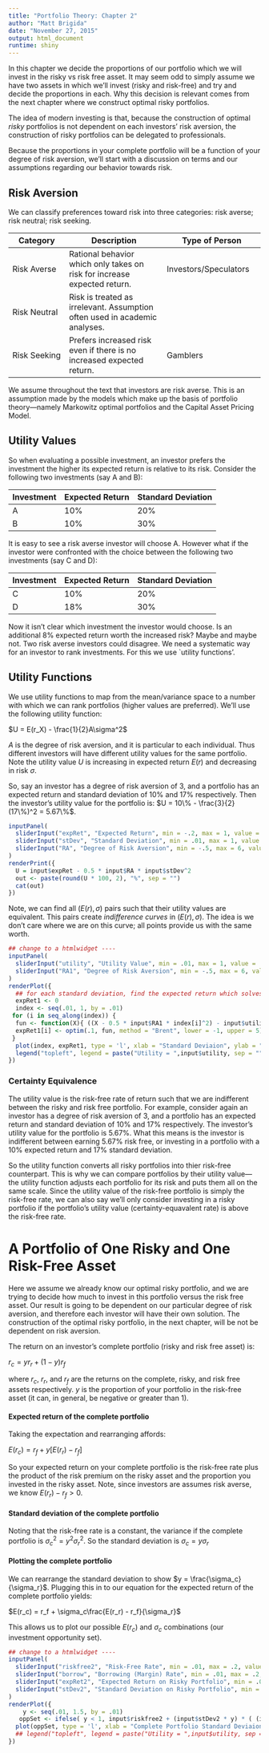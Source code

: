 ```yaml
---
title: "Portfolio Theory: Chapter 2"
author: "Matt Brigida"
date: "November 27, 2015"
output: html_document
runtime: shiny
---
```


In this chapter we decide the proportions of our portfolio which we will invest in the risky vs risk free asset.  It may seem odd to simply assume we have two assets in which we'll invest (risky and risk-free) and try and decide the proportions in each.  Why this decision is relevant comes from the next chapter where we construct optimal risky portfolios.

The idea of modern investing is that, because the construction of optimal *risky* portfolios is not dependent on each investors' risk aversion, the construction of risky portfolios can be delegated to professionals.  


Because the proportions in your complete portfolio will be a function of your degree of risk aversion, we'll start with a discussion on terms and our assumptions regarding our behavior towards risk.

## Risk Aversion

We can classify preferences toward risk into three categories: risk averse; risk neutral; risk seeking. 

| Category |  Description          | Type of Person |
|----------|-----------------|-----------------|
| Risk Averse | Rational behavior which only takes on risk for increase expected return. | Investors/Speculators |
| Risk Neutral |  Risk is treated as irrelevant. Assumption often used in academic analyses. | |
| Risk Seeking | Prefers increased risk even if there is no increased expected return. | Gamblers | 

We assume throughout the text that investors are risk averse.  This is an assumption made by the models which make up the basis of portfolio theory---namely Markowitz optimal portfolios and the Capital Asset Pricing Model. 

## Utility Values

So when evaluating a possible investment, an investor prefers the investment the higher its expected return is relative to its risk. Consider the following two investments (say A and B): 

| Investment | Expected Return | Standard Deviation |
|-----|------|------|
| A | 10\% | 20\% |
| B | 10\% | 30\% |

It is easy to see a risk averse investor will choose A.  However what if the investor were confronted with the choice between the following two investments (say C and D):

| Investment | Expected Return | Standard Deviation |
|-----|------|------|
| C | 10\% | 20\% |
| D | 18\% | 30\% |

Now it isn't clear which investment the investor would choose.  Is an additional 8\% expected return worth the increased risk? Maybe and maybe not.  Two risk averse investors could disagree.  We need a systematic way for an investor to rank investments.  For this we use `utility functions'. 

## Utility Functions

We use utility functions to map from the mean/variance space to a number with which we can rank portfolios (higher values are preferred).  We'll use the following utility function:

$U = E(r_X) - \frac{1}{2}A\sigma^2$

$A$ is the degree of risk aversion, and it is particular to each individual.  Thus different investors will have different utility values for the same portfolio.  Note the utility value $U$ is increasing in expected return $E(r)$ and decreasing in risk $\sigma$.

So, say an investor has a degree of risk aversion of 3, and a portfolio has an expected return and standard deviation of 10\% and 17\% respectively.  Then the investor's utility value for the portfolio is: $U = 10\% - \frac{3}{2}(17\%)^2 = 5.67\%$.


```r
inputPanel(
  sliderInput("expRet", "Expected Return", min = -.2, max = 1, value = .15),
  sliderInput("stDev", "Standard Deviation", min = .01, max = 1, value = .2),
  sliderInput("RA", "Degree of Risk Aversion", min = -.5, max = 6, value = 4)
)
renderPrint({
  U = input$expRet - 0.5 * input$RA * input$stDev^2
  out <- paste(round(U * 100, 2), "%", sep = "")
  cat(out)
})
```


Note, we can find all $(E(r), \sigma)$ pairs such that their utility values are equivalent.  This pairs create *indifference curves* in $(E(r), \sigma)$.  The idea is we don't care where we are on this curve; all points provide us with the same worth.

```r
## change to a htmlwidget ----
inputPanel(
  sliderInput("utility", "Utility Value", min = .01, max = 1, value = .08),
  sliderInput("RA1", "Degree of Risk Aversion", min = -.5, max = 6, value = 2)
)
renderPlot({
  ## for each standard deviation, find the expected return which solves for the utility value
  expRet1 <- 0
  index <- seq(.01, 1, by = .01)
 for (i in seq_along(index)) {
  fun <- function(X){ ((X - 0.5 * input$RA1 * index[i]^2) - input$utility)^2 }
  expRet1[i] <- optim(.1, fun, method = "Brent", lower = -1, upper = 5)$par
 }
  plot(index, expRet1, type = 'l', xlab = "Standard Deviaion", ylab = "Expected Return", lwd = 4, col = 3)
  legend("topleft", legend = paste("Utility = ",input$utility, sep = ""), col = 3, lty = 1, lwd = 4)
})
```

### Certainty Equivalence

The utility value is the risk-free rate of return such that we are indifferent between the risky and risk free portfolio.  For example, consider again an investor has a degree of risk aversion of 3, and a portfolio has an expected return and standard deviation of 10\% and 17\% respectively.  The investor's utility value for the portfolio is 5.67\%.  What this means is the investor is indifferent between earning 5.67\% risk free, or investing in a portfolio with a 10\% expected return and 17\% standard deviation. 

So the utility function converts all risky portfolios into thier risk-free counterpart.  This is why we can compare portfolios by their utility value---the utility function adjusts each portfolio for its risk and puts them all on the same scale.  Since the utility value of the risk-free portfolio is simply the risk-free rate, we can also say we'll only consider investing in a risky portfolio if the portfolio's utility value (certainty-equavalent rate) is above the risk-free rate.

# A Portfolio of One Risky and One Risk-Free Asset

Here we assume we already know our optimal risky portfolio, and we are trying to decide how much to invest in this portfolio versus the risk free asset.  Our result is going to be dependent on our particular degree of risk aversion, and therefore each investor will have their own solution.  The construction of the optimal risky portfolio, in the next chapter, will be not be dependent on risk aversion.

The return on an investor's complete portfolio (risky and risk free asset) is:

$r_c = yr_r + (1-y)r_f$

where $r_c$, $r_r$, and $r_f$ are the returns on the complete, risky, and risk free assets respectively.  $y$ is the proportion of your portfolio in the risk-free asset (it can, in general, be negative or greater than 1).  

#### Expected return of the complete portfolio

Taking the expectation and rearranging affords:

$E(r_c) = r_f + y[E(r_r) - r_f]$

So your expected return on your complete portfolio is the risk-free rate plus the product of the risk premium on the risky asset and the proportion you invested in the risky asset.  Note, since investors are assumes risk averse, we know $E(r_r) - r_f > 0$.

#### Standard deviation of the complete portfolio

Noting that the risk-free rate is a constant, the variance if the complete portfolio is $\sigma_c^2 = y^2\sigma_r^2$.  So the standard deviation is $\sigma_c = y\sigma_r$

#### Plotting the complete portfolio

We can rearrange the standard deviation to show $y = \frac{\sigma_c}{\sigma_r}$.  Plugging this in to our equation for the expected return of the complete portfolio yields:

$E(r_c) = r_f + \sigma_c\frac{E(r_r) - r_f}{\sigma_r}$

This allows us to plot our possible $E(r_c)$ and $\sigma_c$ combinations (our investment opportunity set).  

```r
## change to a htmlwidget ----
inputPanel(
  sliderInput("riskfree2", "Risk-Free Rate", min = .01, max = .2, value = .02),
  sliderInput("borrow", "Borrowing (Margin) Rate", min = .01, max = .2, value = .05),
  sliderInput("expRet2", "Expected Return on Risky Portfolio", min = .01, max = .6, value = .08),
  sliderInput("stDev2", "Standard Deviation on Risky Portfolio", min = .01, max = .6, value = .14)
)
renderPlot({
    y <- seq(.01, 1.5, by = .01)
   oppSet <- ifelse( y < 1, input$riskfree2 + (input$stDev2 * y) * ( (input$expRet2 - input$riskfree2) / input$stDev2), input$borrow + (input$stDev2 * y) * ( (input$expRet2 - input$borrow) / input$stDev2) )
  plot(oppSet, type = 'l', xlab = "Complete Portfolio Standard Deviaion", ylab = "Complete Portfolio Expected Return", lwd = 4, col = 3, main = "Investment Opportunity Set")
  ## legend("topleft", legend = paste("Utility = ",input$utility, sep = ""), col = 3, lty = 1, lwd = 4)
})
```


###
